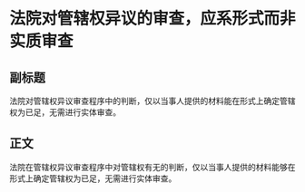 # 法院对管辖权异议的审查，应系形式而非实质审查
## 副标题
法院对管辖权异议审查程序中的判断，仅以当事人提供的材料能在形式上确定管辖权为已足，无需进行实体审查。
## 正文
法院在管辖权异议审查程序中对管辖权有无的判断，仅以当事人提供的材料能够在形式上确定管辖权为已足，无需进行实体审查。